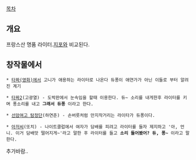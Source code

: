 [[목차]]

== 개요 ==
프랑스산 명품 라이터.[[지포]]와 비교된다.

== 창작물에서 ==

 * [[타짜(영화)]]에서 고니가 애용하는 라이터로 나온다 듀퐁이 애연가가 아닌 이들로 부터 알려진 계기

 * [[타짜2]](고광열) - 도박판에서 눈속임을 할때 이용한다. 듀~ 소리를 내게한후 라이터를 키며 퐁소리를 내고 '''그래서 듀퐁''' 이라고 한다.

 * [[선암여고 탐정단]](하연준) - 손버릇처럼 만지작거리는 라이타가 듀퐁이다.

 * [[아저씨]](또치) - 나이트클럽에서 여자가 담배를 피려고 라이터를 들자 제지하고 '아, 언니. 이거 담배맛 떨어지게~'라고 말한 후 라이터를 들고 '''소리 들어봤어? 듀, 퐁~''' 이라고 말한다.

추가바람..
